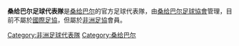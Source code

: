 {{noteTA
|1 = zh-hans:桑给巴尔; zh-tw:尚吉巴; zh-hk:桑給巴爾;
|2 = zh-hans:肯尼亚; zh-tw:肯亞; zh-hk:肯雅;
}}
{{Infobox National football team 
| Name               = 桑给巴尔 
| Badge              = Flag of Zanzibar.svg 
| Nickname           =  
| Association        = [[桑吉巴足球協會|桑吉巴足球協會]] 
| Sub-confederation  = [[東及中非洲足球協會議會|東及中非洲足球協會議會 (CECAFA)]] <br> (East & Central Africa)
| Confederation      = [[非洲足球協會|非洲足球協會]]
| Coach              = {{link-en|赫梅德·蘇萊曼|Hemed Suleiman}}
| Captain            = 
| Most caps          = {{link-en|哈米斯·姆查·哈米斯|Khamis Mcha Khamis}}（18場） 
| Top scorer         = {{link-en|哈米斯·姆查·哈米斯|Khamis Mcha Khamis}}（5球）
| Home Stadium       = {{link-en|阿曼體育場|Amaan Stadium}} 
| FIFA Trigramme     =  
| FIFA Rank          = 
| FIFA max           = 
| FIFA max date      = 
| FIFA min           = 
| FIFA min date      = 
| Elo Rank           = {{nowrap|{{World Football Elo Ratings|Zanzibar}}}}
| Elo max            = 90
| Elo max date       = 1947年
| Elo min            = 171
| Elo min date       = 1992年11月
                                                                                   
| pattern_la1=|pattern_b1=|pattern_ra1=
| leftarm1=ffff00|body1=ffff00|rightarm1=ffff00|shorts1=000000|socks1=ffff00
| pattern_la2=|pattern_b2=_whitehoops|pattern_ra2=
| leftarm2=008000|body2=008000|rightarm2=008000|shorts2=ffffff|socks2=008000

| First game         =  桑给巴尔 3 - 2 {{fb-rt|Kenya|colonial}}<br />([[桑給巴爾|桑給巴爾]]; May 1949) 
| Largest win        =  桑给巴尔 7 - 2 [[普羅旺斯足球代表隊|普罗旺斯]]<br />([[伊拉克库尔德斯坦|伊拉克库尔德斯坦]]; 2012) 
| Largest loss       = {{fb|Kenya|colonial}} 10 - 0 桑给巴尔 <br />([[肯亞|肯亞]]; 1961) 

| World cup apps     = 
| World cup first    =  
| World cup best     =  
| Regional name      = 
| Regional cup apps  = 
| Regional cup first =  
| Regional cup best  = 
}}
'''桑给巴尔足球代表隊'''是[[桑给巴尔|桑给巴尔]]的官方足球代表隊，由[[桑给巴尔足球協會|桑给巴尔足球協會]]管理，目前不屬於[[國際足協|國際足協]]，但屬於[[非洲足協|非洲足協]]會員。

{{CAF teams}}
{{國際足球}}

[[Category:非洲足球代表隊|Category:非洲足球代表隊]]
[[Category:桑给巴尔|Category:桑给巴尔]]